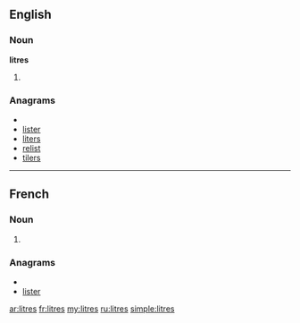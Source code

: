 ==English==

===Noun===
'''litres'''

# {{plural of|[[litre]]}}

===Anagrams===
* {{alphagram|eilrst}}
* [[lister#English|lister]]
* [[liters#English|liters]]
* [[relist#English|relist]]
* [[tilers#English|tilers]]

----

==French==

===Noun===
{{infl|fr|noun}}

# {{plural of|[[litre#French|litre]]|lang=fr}}

===Anagrams===
* {{alphagram|eilrst}}
* [[lister#French|lister]]

[[ar:litres]]
[[fr:litres]]
[[my:litres]]
[[ru:litres]]
[[simple:litres]]